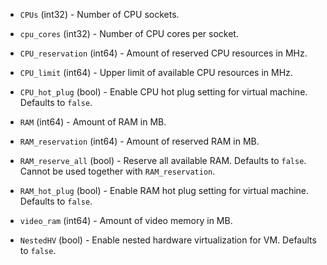 <!-- Code generated from the comments of the HardwareConfig struct in builder/vsphere/common/step_hardware.go; DO NOT EDIT MANUALLY -->

- `CPUs` (int32) - Number of CPU sockets.

- `cpu_cores` (int32) - Number of CPU cores per socket.

- `CPU_reservation` (int64) - Amount of reserved CPU resources in MHz.

- `CPU_limit` (int64) - Upper limit of available CPU resources in MHz.

- `CPU_hot_plug` (bool) - Enable CPU hot plug setting for virtual machine. Defaults to `false`.

- `RAM` (int64) - Amount of RAM in MB.

- `RAM_reservation` (int64) - Amount of reserved RAM in MB.

- `RAM_reserve_all` (bool) - Reserve all available RAM. Defaults to `false`. Cannot be used together
  with `RAM_reservation`.

- `RAM_hot_plug` (bool) - Enable RAM hot plug setting for virtual machine. Defaults to `false`.

- `video_ram` (int64) - Amount of video memory in MB.

- `NestedHV` (bool) - Enable nested hardware virtualization for VM. Defaults to `false`.
